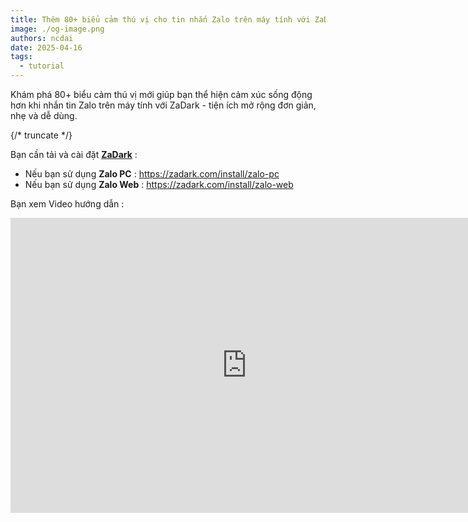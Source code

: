 ```yaml
---
title: Thêm 80+ biểu cảm thú vị cho tin nhắn Zalo trên máy tính với ZaDark
image: ./og-image.png
authors: ncdai
date: 2025-04-16
tags:
  - tutorial
---
```


Khám phá 80+ biểu cảm thú vị mới giúp bạn thể hiện cảm xúc sống động hơn khi nhắn tin Zalo trên máy tính với ZaDark - tiện ích mở rộng đơn giản, nhẹ và dễ dùng.

{/* truncate */}

Bạn cần tải và cài đặt [**ZaDark**](https://zadark.com) :

- Nếu bạn sử dụng **Zalo PC** : https://zadark.com/install/zalo-pc
- Nếu bạn sử dụng **Zalo Web** : https://zadark.com/install/zalo-web

Bạn xem Video hướng dẫn :

<div>
  <iframe
    src="https://player.cloudinary.com/embed/?cloud_name=dj4iqdbrf&public_id=demo_zadark_reaction2_cdf23e343e&player[autoplay]=true&player[autoplayMode]=on-scroll&player[muted]=true&player[loop]=true&player[hideContextMenu]=true&player[logoOnclickUrl]=https%3A%2F%2Fzadark.com&player[logoImageUrl]=https%3A%2F%2Fzadark.com%2Fimg%2Flogo.svg&player[controlBar][volumePanel]=false&player[floatingWhenNotVisible]=right"
    width="756"
    height="472"
    style={{ height: "auto", width: "100%", aspectRatio: "756 / 472"}}
    allow="autoplay; fullscreen; encrypted-media; picture-in-picture"
    allowfullscreen
    frameborder="0"
  />
  <div className="text-balance" style={{ fontStyle: "italic", textAlign: "center" }}>Bày tỏ cảm xúc tin nhắn với 80+ Emoji</div>
</div>

---

Hy vọng hướng dẫn trên sẽ giúp bạn giao tiếp và làm việc hiệu quả hơn với Zalo. Hãy chia sẻ bài viết này với bạn bè nếu bạn thấy nó hữu ích. Cảm ơn bạn đã đọc!

